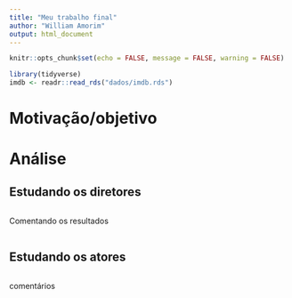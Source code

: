 ```yaml
---
title: "Meu trabalho final"
author: "William Amorim"
output: html_document
---
```


```r
knitr::opts_chunk$set(echo = FALSE, message = FALSE, warning = FALSE)
```

```r
library(tidyverse)
imdb <- readr::read_rds("dados/imdb.rds")
```


# Motivação/objetivo

# Análise

## Estudando os diretores

```r

```

Comentando os resultados

```r

```

## Estudando os atores

```r

```

comentários

```r

```

```r

```


